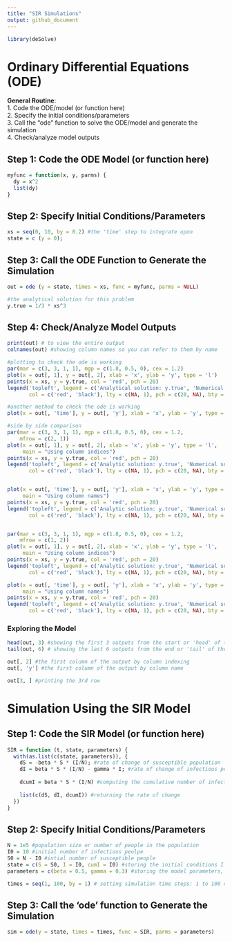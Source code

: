 ```yaml
---
title: "SIR Simulations"
output: github_document
---
```


```r
library(deSolve)
```

# Ordinary Differential Equations (ODE)

**General Routine**:    
  1. Code the ODE/model (or function here)    
  2. Specify the initial conditions/parameters    
  3. Call the "ode" function to solve the ODE/model and generate the simulation   
  4. Check/analyze model outputs
  
## Step 1: Code the ODE Model (or function here)
```r
myfunc = function(x, y, parms) {
  dy = x^2
  list(dy)
}
```

## Step 2: Specify Initial Conditions/Parameters
```r
xs = seq(0, 10, by = 0.2) #the 'time' step to integrate upon
state = c (y = 0);
```

## Step 3: Call the ODE Function to Generate the Simulation
```r
out = ode (y = state, times = xs, func = myfunc, parms = NULL)

#the analytical solution for this problem
y.true = 1/3 * xs^3
```

## Step 4: Check/Analyze Model Outputs
```r
print(out) # to view the entire output
colnames(out) #showing column names so you can refer to them by name

#plotting to check the ode is working
par(mar = c(3, 3, 1, 1), mgp = c(1.8, 0.5, 0), cex = 1.2)
plot(x = out[, 1], y = out[, 2], xlab = 'x', ylab = 'y', type = 'l')
points(x = xs, y = y.true, col = 'red', pch = 20)
legend('topleft', legend = c('Analytical solution: y.true', 'Numerical solution: ODE'), 
       col = c('red', 'black'), lty = c(NA, 1), pch = c(20, NA), bty = 'n')

#another method to check the ode is working
plot(x = out[, 'time'], y = out[, 'y'], xlab = 'x', ylab = 'y', type = 'l')
```

```r
#side by side comparison
par(mar = c(3, 3, 1, 1), mgp = c(1.8, 0.5, 0), cex = 1.2,
    mfrow = c(2, 1)) 
plot(x = out[, 1], y = out[, 2], xlab = 'x', ylab = 'y', type = 'l', 
     main = "Using column indices")  
points(x = xs, y = y.true, col = 'red', pch = 20)
legend('topleft', legend = c('Analytic solution: y.true', 'Numerical solution: ODE'),
       col = c('red', 'black'), lty = c(NA, 1), pch = c(20, NA), bty = 'n')


plot(x = out[, 'time'], y = out[, 'y'], xlab = 'x', ylab = 'y', type = 'l', 
     main = "Using column names")
points(x = xs, y = y.true, col = 'red', pch = 20)
legend('topleft', legend = c('Analytic solution: y.true', 'Numerical solution: ODE'),
       col = c('red', 'black'), lty = c(NA, 1), pch = c(20, NA), bty = 'n')


par(mar = c(3, 3, 1, 1), mgp = c(1.8, 0.5, 0), cex = 1.2,
    mfrow = c(1, 2)) 
plot(x = out[, 1], y = out[, 2], xlab = 'x', ylab = 'y', type = 'l', 
     main = "Using column indices")  
points(x = xs, y = y.true, col = 'red', pch = 20)
legend('topleft', legend = c('Analytic solution: y.true', 'Numerical solution: ODE'),
       col = c('red', 'black'), lty = c(NA, 1), pch = c(20, NA), bty = 'n')

plot(x = out[, 'time'], y = out[, 'y'], xlab = 'x', ylab = 'y', type = 'l', 
     main = "Using column names") 
points(x = xs, y = y.true, col = 'red', pch = 20)
legend('topleft', legend = c('Analytic solution: y.true', 'Numerical solution: ODE'),
       col = c('red', 'black'), lty = c(NA, 1), pch = c(20, NA), bty = 'n')
```

### Exploring the Model
```r
head(out, 3) #showing the first 3 outputs from the start or 'head' of the data
tail(out, 6) # showing the last 6 outputs from the end or 'tail' of the data

out[, 2] #the first column of the output by column indexing
out[, 'y'] #the first column of the output by column name

out[3, ] #printing the 3rd row
```

# Simulation Using the SIR Model

## Step 1: Code the SIR Model (or function here)
```r
SIR = function (t, state, parameters) {
  with(as.list(c(state, parameters)), {
    dS = -beta * S * (I/N); #rate of change of susceptible population
    dI = beta * S * (I/N) - gamma * I; #rate of change of infectious population
    
    dcumI = beta * S * (I/N) #computing the cumulative number of infections
    
    list(c(dS, dI, dcumI)) #returning the rate of change
  })
}
```

## Step 2: Specify Initial Conditions/Parameters
```r
N = 1e5 #population size or number of people in the population
I0 = 10 #initial number of infectious peolpe
S0 = N - I0 #intial number of susceptible people
state = c(S = S0, I = I0, cumI = I0) #storing the initial conditions I and S together
parameters = c(beta = 0.5, gamma = 0.3) #storing the model parameters, unit: per day

times = seq(1, 100, by = 1) # setting simulation time steps: 1 to 100 days
``` 

## Step 3: Call the 'ode' function to Generate the Simulation
```r
sim = ode(y = state, times = times, func = SIR, parms = parameters)
```


